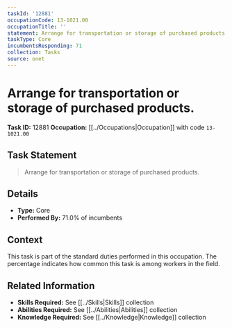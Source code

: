 ```yaml
---
taskId: '12881'
occupationCode: 13-1021.00
occupationTitle: ''
statement: Arrange for transportation or storage of purchased products.
taskType: Core
incumbentsResponding: 71
collection: Tasks
source: onet
---
```

# Arrange for transportation or storage of purchased products.

**Task ID:** 12881
**Occupation:** [[../Occupations|Occupation]] with code `13-1021.00`

## Task Statement

> Arrange for transportation or storage of purchased products.

## Details

- **Type:** Core
- **Performed By:** 71.0% of incumbents

## Context

This task is part of the standard duties performed in this occupation. The percentage indicates how common this task is among workers in the field.

## Related Information

- **Skills Required:** See [[../Skills|Skills]] collection
- **Abilities Required:** See [[../Abilities|Abilities]] collection
- **Knowledge Required:** See [[../Knowledge|Knowledge]] collection

